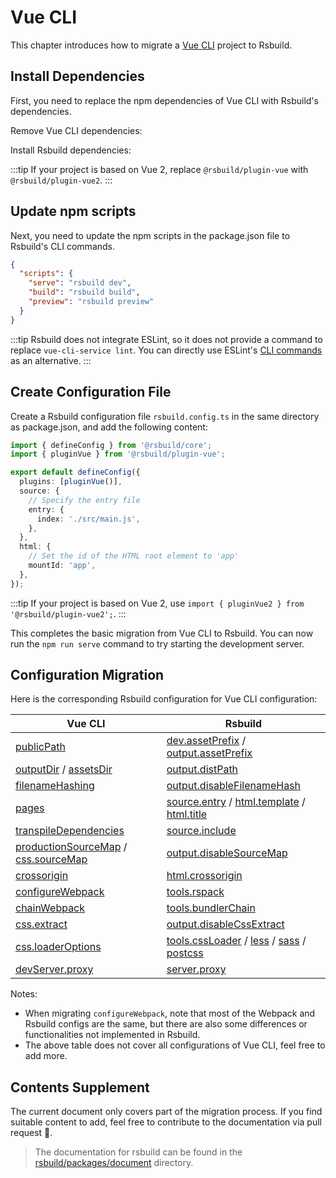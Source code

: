 # Vue CLI

This chapter introduces how to migrate a [Vue CLI](https://github.com/vuejs/vue-cli) project to Rsbuild.

## Install Dependencies

First, you need to replace the npm dependencies of Vue CLI with Rsbuild's dependencies.


Remove Vue CLI dependencies:

<PackageManagerTabs command="remove @vue/cli-service @vue/cli-plugin-babel @vue/cli-plugin-eslint core-js" />

Install Rsbuild dependencies:

<PackageManagerTabs command="add @rsbuild/core @rsbuild/plugin-vue -D" />

:::tip
If your project is based on Vue 2, replace `@rsbuild/plugin-vue` with `@rsbuild/plugin-vue2`.
:::

## Update npm scripts

Next, you need to update the npm scripts in the package.json file to Rsbuild's CLI commands.

```json
{
  "scripts": {
    "serve": "rsbuild dev",
    "build": "rsbuild build",
    "preview": "rsbuild preview"
  }
}
```

:::tip
Rsbuild does not integrate ESLint, so it does not provide a command to replace `vue-cli-service lint`. You can directly use ESLint's [CLI commands](https://eslint.org/docs/latest/use/command-line-interface) as an alternative.
:::

## Create Configuration File

Create a Rsbuild configuration file `rsbuild.config.ts` in the same directory as package.json, and add the following content:

```typescript
import { defineConfig } from '@rsbuild/core';
import { pluginVue } from '@rsbuild/plugin-vue';

export default defineConfig({
  plugins: [pluginVue()],
  source: {
    // Specify the entry file
    entry: {
      index: './src/main.js',
    },
  },
  html: {
    // Set the id of the HTML root element to 'app'
    mountId: 'app',
  },
});
```

:::tip
If your project is based on Vue 2, use `import { pluginVue2 } from '@rsbuild/plugin-vue2';`.
:::

This completes the basic migration from Vue CLI to Rsbuild. You can now run the `npm run serve` command to try starting the development server.

## Configuration Migration

Here is the corresponding Rsbuild configuration for Vue CLI configuration:

| Vue CLI                                                                                                                                 | Rsbuild                                                                                                                                                                                     |
| --------------------------------------------------------------------------------------------------------------------------------------- | ------------------------------------------------------------------------------------------------------------------------------------------------------------------------------------------- |
| [publicPath](https://cli.vuejs.org/config/#publicpath)                                                                                  | [dev.assetPrefix](/config/options/dev#devassetprefix) / [output.assetPrefix](/config/options/output#outputassetprefix)                                                                      |
| [outputDir](https://cli.vuejs.org/config/#outputdir) / [assetsDir](https://cli.vuejs.org/config/#assetsdir)                             | [output.distPath](/config/options/output#outputdistpath)                                                                                                                                    |
| [filenameHashing](https://cli.vuejs.org/config/#filenamehashing)                                                                        | [output.disableFilenameHash](/config/options/output#outputdisablefilenamehash)                                                                                                              |
| [pages](https://cli.vuejs.org/config/#pages)                                                                                            | [source.entry](/config/options/source#sourceentry) / [html.template](/config/options/html#htmltemplate) / [html.title](/config/options/html#htmltitle)                                      |
| [transpileDependencies](https://cli.vuejs.org/config/#transpiledependencies)                                                            | [source.include](/config/options/source#sourceinclude)                                                                                                                                      |
| [productionSourceMap](https://cli.vuejs.org/config/#productionsourcemap) / [css.sourceMap](https://cli.vuejs.org/config/#css-sourcemap) | [output.disableSourceMap](/config/options/output#outputdisablesourcemap)                                                                                                                    |
| [crossorigin](https://cli.vuejs.org/config/#crossorigin)                                                                                | [html.crossorigin](/config/options/html#htmlcrossorigin)                                                                                                                                    |
| [configureWebpack](https://cli.vuejs.org/config/#configurewebpack)                                                                      | [tools.rspack](/config/options/tools#toolsrspack)                                                                                                                                           |
| [chainWebpack](https://cli.vuejs.org/config/#chainwebpack)                                                                              | [tools.bundlerChain](/config/options/tools#toolsbundlerchain)                                                                                                                               |
| [css.extract](https://cli.vuejs.org/config/#css-extract)                                                                                | [output.disableCssExtract](/config/options/output#outputdisablecssextract)                                                                                                                  |
| [css.loaderOptions](https://cli.vuejs.org/config/#css-loaderoptions)                                                                    | [tools.cssLoader](/config/options/tools#toolscssloader) / [less](/config/options/tools#toolsless) / [sass](/config/options/tools#toolssass) / [postcss](/config/options/tools#toolspostcss) |
| [devServer.proxy](https://cli.vuejs.org/config/#devserver-proxy)                                                                        | [server.proxy](/config/options/server#serverproxy)                                                                                                                                          |

Notes:

- When migrating `configureWebpack`, note that most of the Webpack and Rsbuild configs are the same, but there are also some differences or functionalities not implemented in Rsbuild.
- The above table does not cover all configurations of Vue CLI, feel free to add more.

## Contents Supplement

The current document only covers part of the migration process. If you find suitable content to add, feel free to contribute to the documentation via pull request 🤝.

> The documentation for rsbuild can be found in the [rsbuild/packages/document](https://github.com/web-infra-dev/rsbuild/tree/main/packages/document) directory.
